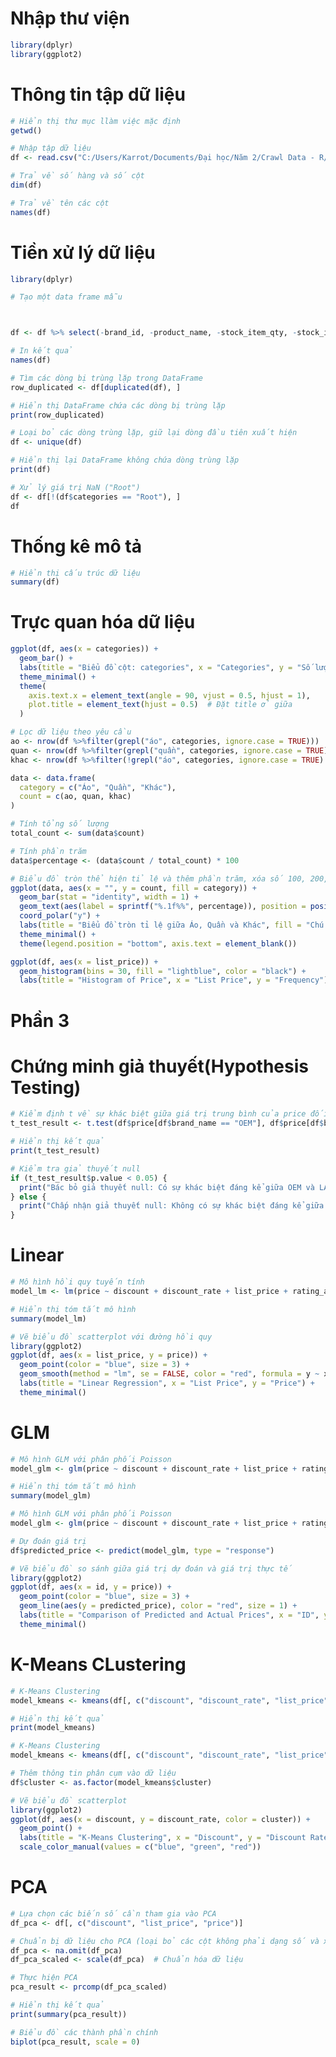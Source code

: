 # Nhập thư viện

```r
library(dplyr)
library(ggplot2)
```

# Thông tin tập dữ liệu

```r
# Hiển thị thư mục llàm việc mặc định
getwd()
```

```r
# Nhập tập dữ liệu
df <- read.csv("C:/Users/Karrot/Documents/Đại học/Năm 2/Crawl Data - R/tiki_crawldata/crawl_product_data.csv")
```

```r
# Trả về số hàng và số cột
dim(df)
```

```r
# Trả về tên các cột
names(df)
```

# Tiền xử lý dữ liệu

```r
library(dplyr)

# Tạo một data frame mẫu



df <- df %>% select(-brand_id, -product_name, -stock_item_qty, -stock_item_max_sale_qty, -short_url)

# In kết quả
names(df)
```

```r
# Tìm các dòng bị trùng lặp trong DataFrame
row_duplicated <- df[duplicated(df), ]

# Hiển thị DataFrame chứa các dòng bị trùng lặp
print(row_duplicated)
```

```r
# Loại bỏ các dòng trùng lặp, giữ lại dòng đầu tiên xuất hiện
df <- unique(df)

# Hiển thị lại DataFrame không chứa dòng trùng lặp
print(df)
```

```r
# Xử lý giá trị NaN ("Root")
df <- df[!(df$categories == "Root"), ]
df
```

# Thống kê mô tả

```r
# Hiển thị cấu trúc dữ liệu
summary(df)
```

# Trực quan hóa dữ liệu

```r
ggplot(df, aes(x = categories)) +
  geom_bar() +
  labs(title = "Biểu đồ cột: categories", x = "Categories", y = "Số lượng") +
  theme_minimal() +
  theme(
    axis.text.x = element_text(angle = 90, vjust = 0.5, hjust = 1),
    plot.title = element_text(hjust = 0.5)  # Đặt title ở giữa
  )
```

```r
# Lọc dữ liệu theo yêu cầu
ao <- nrow(df %>%filter(grepl("áo", categories, ignore.case = TRUE)))
quan <- nrow(df %>%filter(grepl("quần", categories, ignore.case = TRUE)))
khac <- nrow(df %>%filter(!grepl("áo", categories, ignore.case = TRUE) & !grepl("quần", categories, ignore.case = TRUE)))

data <- data.frame(
  category = c("Áo", "Quần", "Khác"),
  count = c(ao, quan, khac)
)

# Tính tổng số lượng
total_count <- sum(data$count)

# Tính phần trăm
data$percentage <- (data$count / total_count) * 100

# Biểu đồ tròn thể hiện tỉ lệ và thêm phần trăm, xóa số 100, 200, 300 ngoài vòng tròn
ggplot(data, aes(x = "", y = count, fill = category)) +
  geom_bar(stat = "identity", width = 1) +
  geom_text(aes(label = sprintf("%.1f%%", percentage)), position = position_stack(vjust = 0.5)) +
  coord_polar("y") +
  labs(title = "Biểu đồ tròn tỉ lệ giữa Áo, Quần và Khác", fill = "Chú thích", x = "Tỉ lệ (%)") +
  theme_minimal() +
  theme(legend.position = "bottom", axis.text = element_blank())
```

```r
ggplot(df, aes(x = list_price)) +
  geom_histogram(bins = 30, fill = "lightblue", color = "black") +
  labs(title = "Histogram of Price", x = "List Price", y = "Frequency")
```

# Phần 3

# Chứng minh giả thuyết(Hypothesis Testing)

```r
# Kiểm định t về sự khác biệt giữa giá trị trung bình của price đối với OEM và LADOS
t_test_result <- t.test(df$price[df$brand_name == "OEM"], df$price[df$brand_name == "LADOS"])

# Hiển thị kết quả
print(t_test_result)
```

```r
# Kiểm tra giả thuyết null
if (t_test_result$p.value < 0.05) {
  print("Bác bỏ giả thuyết null: Có sự khác biệt đáng kể giữa OEM và LADOS")
} else {
  print("Chấp nhận giả thuyết null: Không có sự khác biệt đáng kể giữa OEM và LADOS")
}
```

# Linear

```r
# Mô hình hồi quy tuyến tính
model_lm <- lm(price ~ discount + discount_rate + list_price + rating_average, data = df)

# Hiển thị tóm tắt mô hình
summary(model_lm)
```

```r
# Vẽ biểu đồ scatterplot với đường hồi quy
library(ggplot2)
ggplot(df, aes(x = list_price, y = price)) +
  geom_point(color = "blue", size = 3) +
  geom_smooth(method = "lm", se = FALSE, color = "red", formula = y ~ x) +
  labs(title = "Linear Regression", x = "List Price", y = "Price") +
  theme_minimal()
```

# GLM

```r
# Mô hình GLM với phân phối Poisson
model_glm <- glm(price ~ discount + discount_rate + list_price + rating_average, data = df, family = poisson)

# Hiển thị tóm tắt mô hình
summary(model_glm)
```

```r
# Mô hình GLM với phân phối Poisson
model_glm <- glm(price ~ discount + discount_rate + list_price + rating_average, data = df, family = poisson)

# Dự đoán giá trị
df$predicted_price <- predict(model_glm, type = "response")

# Vẽ biểu đồ so sánh giữa giá trị dự đoán và giá trị thực tế
library(ggplot2)
ggplot(df, aes(x = id, y = price)) +
  geom_point(color = "blue", size = 3) +
  geom_line(aes(y = predicted_price), color = "red", size = 1) +
  labs(title = "Comparison of Predicted and Actual Prices", x = "ID", y = "Price") +
  theme_minimal()
```

# K-Means CLustering

```r
# K-Means Clustering
model_kmeans <- kmeans(df[, c("discount", "discount_rate", "list_price", "rating_average")], centers = 3)

# Hiển thị kết quả
print(model_kmeans)
```

```r
# K-Means Clustering
model_kmeans <- kmeans(df[, c("discount", "discount_rate", "list_price", "rating_average")], centers = 3)

# Thêm thông tin phân cụm vào dữ liệu
df$cluster <- as.factor(model_kmeans$cluster)

# Vẽ biểu đồ scatterplot
library(ggplot2)
ggplot(df, aes(x = discount, y = discount_rate, color = cluster)) +
  geom_point() +
  labs(title = "K-Means Clustering", x = "Discount", y = "Discount Rate") +
  scale_color_manual(values = c("blue", "green", "red"))
```

# PCA

```r
# Lựa chọn các biến số cần tham gia vào PCA
df_pca <- df[, c("discount", "list_price", "price")]

# Chuẩn bị dữ liệu cho PCA (loại bỏ các cột không phải dạng số và xử lý missing data)
df_pca <- na.omit(df_pca)
df_pca_scaled <- scale(df_pca)  # Chuẩn hóa dữ liệu
```

```r
# Thực hiện PCA
pca_result <- prcomp(df_pca_scaled)

# Hiển thị kết quả
print(summary(pca_result))
```

```r
# Biểu đồ các thành phần chính
biplot(pca_result, scale = 0)
```
